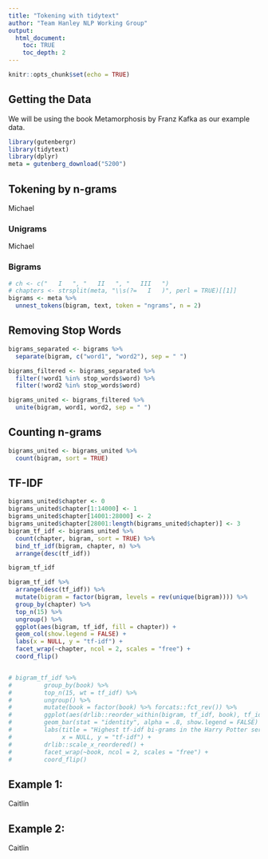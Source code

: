 ```yaml
---
title: "Tokening with tidytext"
author: "Team Hanley NLP Working Group"
output:
  html_document:
    toc: TRUE
    toc_depth: 2
---
```


```r
knitr::opts_chunk$set(echo = TRUE)
```

## Getting the Data

We will be using the book Metamorphosis by Franz Kafka as our example data. 

```r
library(gutenbergr)
library(tidytext)
library(dplyr)
meta = gutenberg_download("5200")

```
## Tokening by n-grams

Michael

### Unigrams
Michael

### Bigrams
```r
# ch <- c("   I   ", "   II   ", "   III   ")
# chapters <- strsplit(meta, "\\s(?=   I   )", perl = TRUE)[[1]]
bigrams <- meta %>%
  unnest_tokens(bigram, text, token = "ngrams", n = 2)
```


## Removing Stop Words
```r
bigrams_separated <- bigrams %>%
  separate(bigram, c("word1", "word2"), sep = " ")

bigrams_filtered <- bigrams_separated %>%
  filter(!word1 %in% stop_words$word) %>%
  filter(!word2 %in% stop_words$word)

bigrams_united <- bigrams_filtered %>%
  unite(bigram, word1, word2, sep = " ") 
```


## Counting n-grams
```r
bigrams_united <- bigrams_united %>%
  count(bigram, sort = TRUE)
```
 

## TF-IDF
```r
bigrams_united$chapter <- 0
bigrams_united$chapter[1:14000] <- 1
bigrams_united$chapter[14001:28000] <- 2
bigrams_united$chapter[28001:length(bigrams_united$chapter)] <- 3
bigram_tf_idf <- bigrams_united %>%
  count(chapter, bigram, sort = TRUE) %>%
  bind_tf_idf(bigram, chapter, n) %>%
  arrange(desc(tf_idf))

bigram_tf_idf

bigram_tf_idf %>%
  arrange(desc(tf_idf)) %>%
  mutate(bigram = factor(bigram, levels = rev(unique(bigram)))) %>% 
  group_by(chapter) %>% 
  top_n(15) %>% 
  ungroup() %>%
  ggplot(aes(bigram, tf_idf, fill = chapter)) +
  geom_col(show.legend = FALSE) +
  labs(x = NULL, y = "tf-idf") +
  facet_wrap(~chapter, ncol = 2, scales = "free") +
  coord_flip()


# bigram_tf_idf %>%
#         group_by(book) %>%
#         top_n(15, wt = tf_idf) %>%
#         ungroup() %>%
#         mutate(book = factor(book) %>% forcats::fct_rev()) %>%
#         ggplot(aes(drlib::reorder_within(bigram, tf_idf, book), tf_idf, fill = book)) +
#         geom_bar(stat = "identity", alpha = .8, show.legend = FALSE) +
#         labs(title = "Highest tf-idf bi-grams in the Harry Potter series",
#              x = NULL, y = "tf-idf") +
#         drlib::scale_x_reordered() +
#         facet_wrap(~book, ncol = 2, scales = "free") +
#         coord_flip()
```
## Example 1:

Caitlin

## Example 2:

Caitlin